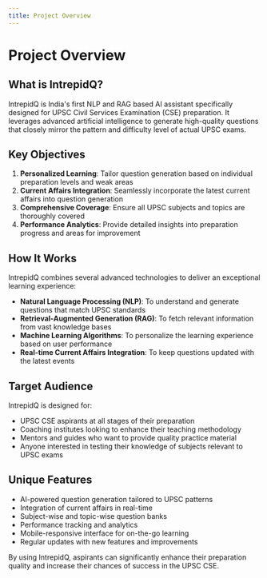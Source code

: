 ```yaml
---
title: Project Overview
---
```


# Project Overview

## What is IntrepidQ?

IntrepidQ is India's first NLP and RAG based AI assistant specifically designed for UPSC Civil Services Examination (CSE) preparation. It leverages advanced artificial intelligence to generate high-quality questions that closely mirror the pattern and difficulty level of actual UPSC exams.

## Key Objectives

1. **Personalized Learning**: Tailor question generation based on individual preparation levels and weak areas
2. **Current Affairs Integration**: Seamlessly incorporate the latest current affairs into question generation
3. **Comprehensive Coverage**: Ensure all UPSC subjects and topics are thoroughly covered
4. **Performance Analytics**: Provide detailed insights into preparation progress and areas for improvement

## How It Works

IntrepidQ combines several advanced technologies to deliver an exceptional learning experience:

- **Natural Language Processing (NLP)**: To understand and generate questions that match UPSC standards
- **Retrieval-Augmented Generation (RAG)**: To fetch relevant information from vast knowledge bases
- **Machine Learning Algorithms**: To personalize the learning experience based on user performance
- **Real-time Current Affairs Integration**: To keep questions updated with the latest events

## Target Audience

IntrepidQ is designed for:

- UPSC CSE aspirants at all stages of their preparation
- Coaching institutes looking to enhance their teaching methodology
- Mentors and guides who want to provide quality practice material
- Anyone interested in testing their knowledge of subjects relevant to UPSC exams

## Unique Features

- AI-powered question generation tailored to UPSC patterns
- Integration of current affairs in real-time
- Subject-wise and topic-wise question banks
- Performance tracking and analytics
- Mobile-responsive interface for on-the-go learning
- Regular updates with new features and improvements

By using IntrepidQ, aspirants can significantly enhance their preparation quality and increase their chances of success in the UPSC CSE.